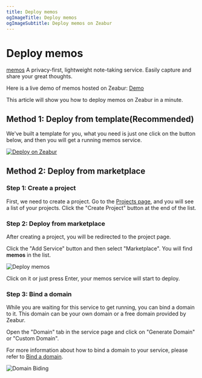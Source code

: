 ```yaml
---
title: Deploy memos
ogImageTitle: Deploy memos
ogImageSubtitle: Deploy memos on Zeabur
---
```



# Deploy memos

[memos](https://github.com/usememos/memos) A privacy-first, lightweight note-taking service. Easily capture and share your great thoughts.

Here is a live demo of memos hosted on Zeabur: [Demo](https://demo.usememos.com/explore)

This article will show you how to deploy memos on Zeabur in a minute.

## Method 1: Deploy from template(Recommended)

We've built a template for you, what you need is just one click on the button below, and then you will get a running memos service.

[![Deploy on Zeabur](https://zeabur.com/button.svg)](https://dash.zeabur.com/templates/LPCVAH)

## Method 2: Deploy from marketplace

### Step 1: Create a project

First, we need to create a project. Go to the [Projects page](https://dash.zeabur.com/projects), and you will see a list of your projects. Click the "Create Project" button at the end of the list.

### Step 2: Deploy from marketplace

After creating a project, you will be redirected to the project page.

Click the "Add Service" button and then select "Marketplace". You will find **memos** in the list.

![Deploy memos](/marketplace/memos/deploy.png)

Click on it or just press Enter, your memos service will start to deploy.

### Step 3: Bind a domain

While you are waiting for this service to get running, you can bind a domain to it. This domain can be your own domain or a free domain provided by Zeabur.

Open the "Domain" tab in the service page and click on "Generate Domain" or "Custom Domain".

For more information about how to bind a domain to your service, please refer to [Bind a domain](../deploy/domain-binding).

![Domain Biding](/marketplace/memos/domain.png)
